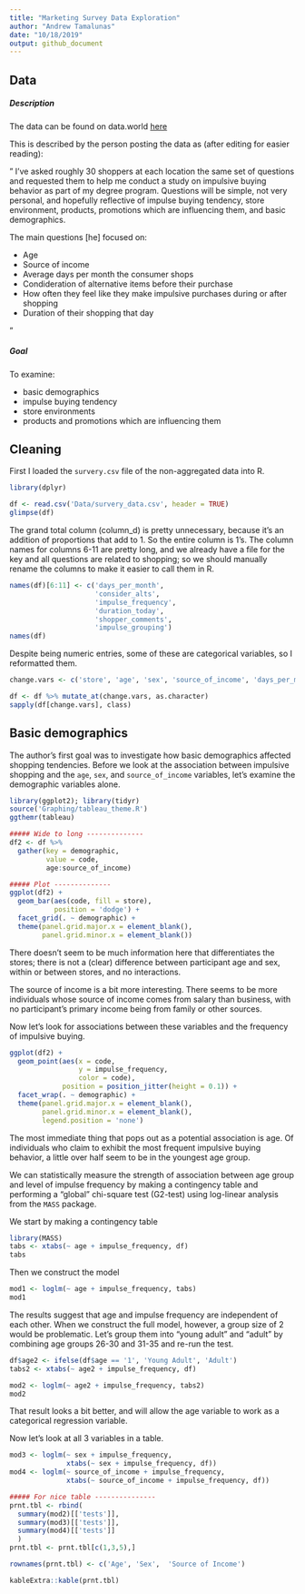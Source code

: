 ```yaml
---
title: "Marketing Survey Data Exploration"
author: "Andrew Tamalunas"
date: "10/18/2019"
output: github_document
---
```


## Data

##### Description

The data can be found on data.world [here](https://data.world/t-nmurthy/survey-data-on-impulsive-buying)

This is described by the person posting the data as (after editing for easier reading):

"
I’ve asked roughly 30 shoppers at each location the same set of questions and requested them to help me conduct a study on impulsive buying behavior as part of my degree program. Questions will be simple, not very personal, and hopefully reflective of impulse buying tendency, store environment, products, promotions which are influencing them, and basic demographics.

The main questions [he] focused on:

* Age
* Source of income
* Average days per month the consumer shops
* Condideration of alternative items before their purchase
* How often they feel like they make impulsive purchases during or after shopping
* Duration of their shopping that day

"

##### Goal

To examine:

* basic demographics
* impulse buying tendency 
* store environments
* products and promotions which are influencing them 

## Cleaning

First I loaded the `survery.csv` file of the non-aggregated data into R.

```r
library(dplyr)

df <- read.csv('Data/survery_data.csv', header = TRUE)
glimpse(df)
```

The grand total column (column_d) is pretty unnecessary, because it's an addition of proportions that add to 1. So the entire column is 1's. The column names for columns 6-11 are pretty long, and we already have a file for the key and all questions are related to shopping; so we should manually rename the columns to make it easier to call them in R.

```r
names(df)[6:11] <- c('days_per_month',
                     'consider_alts',
                     'impulse_frequency',
                     'duration_today',
                     'shopper_comments',
                     'impulse_grouping')
names(df)
```

Despite being numeric entries, some of these are categorical variables, so I reformatted them.

```r
change.vars <- c('store', 'age', 'sex', 'source_of_income', 'days_per_month', 'impulse_frequency')

df <- df %>% mutate_at(change.vars, as.character)
sapply(df[change.vars], class)
```

## Basic demographics

The author's first goal was to investigate how basic demographics affected shopping tendencies. Before we look at the association between impulsive shopping and the `age`, `sex`, and `source_of_income` variables, let's examine the demographic variables alone.

```r
library(ggplot2); library(tidyr)
source('Graphing/tableau_theme.R')
ggthemr(tableau)

##### Wide to long --------------
df2 <- df %>% 
  gather(key = demographic,
         value = code,
         age:source_of_income)

##### Plot --------------
ggplot(df2) +
  geom_bar(aes(code, fill = store),
           position = 'dodge') +
  facet_grid(. ~ demographic) +
  theme(panel.grid.major.x = element_blank(),
        panel.grid.minor.x = element_blank())
```

There doesn't seem to be much information here that differentiates the stores; there is not a (clear) difference between participant age and sex, within or between stores, and no interactions. 

The source of income is a bit more interesting. There seems to be more individuals whose source of income comes from salary than business, with no participant's primary income being from family or other sources.

Now let's look for associations between these variables and the frequency of impulsive buying.

```r
ggplot(df2) +
  geom_point(aes(x = code, 
                 y = impulse_frequency,
                 color = code),
             position = position_jitter(height = 0.1)) +
  facet_wrap(. ~ demographic) +
  theme(panel.grid.major.x = element_blank(),
        panel.grid.minor.x = element_blank(),
        legend.position = 'none')
```

The most immediate thing that pops out as a potential association is age. Of individuals who claim to exhibit the most frequent impulsive buying behavior, a little over half seem to be in the youngest age group.

We can statistically measure the strength of association between age group and level of impulse frequency by making a contingency table and performing a "global" chi-square test (G2-test) using log-linear analysis from the `MASS` package.

We start by making a contingency table

```r
library(MASS)
tabs <- xtabs(~ age + impulse_frequency, df)
tabs
```

Then we construct the model

```r
mod1 <- loglm(~ age + impulse_frequency, tabs)
mod1
```

The results suggest that age and impulse frequency are independent of each other. When we construct the full model, however, a group size of 2 would be problematic. Let's group them into "young adult" and "adult" by combining age groups 26-30 and 31-35 and re-run the test.

```r
df$age2 <- ifelse(df$age == '1', 'Young Adult', 'Adult')
tabs2 <- xtabs(~ age2 + impulse_frequency, df)

mod2 <- loglm(~ age2 + impulse_frequency, tabs2)
mod2
```

That result looks a bit better, and will allow the age variable to work as a categorical regression variable. 

Now let's look at all 3 variables in a table.

```r
mod3 <- loglm(~ sex + impulse_frequency,
              xtabs(~ sex + impulse_frequency, df))
mod4 <- loglm(~ source_of_income + impulse_frequency,
              xtabs(~ source_of_income + impulse_frequency, df))

##### For nice table ---------------
prnt.tbl <- rbind(
  summary(mod2)[['tests']],
  summary(mod3)[['tests']],
  summary(mod4)[['tests']]
  )
prnt.tbl <- prnt.tbl[c(1,3,5),]

rownames(prnt.tbl) <- c('Age', 'Sex',  'Source of Income')

kableExtra::kable(prnt.tbl)
```
